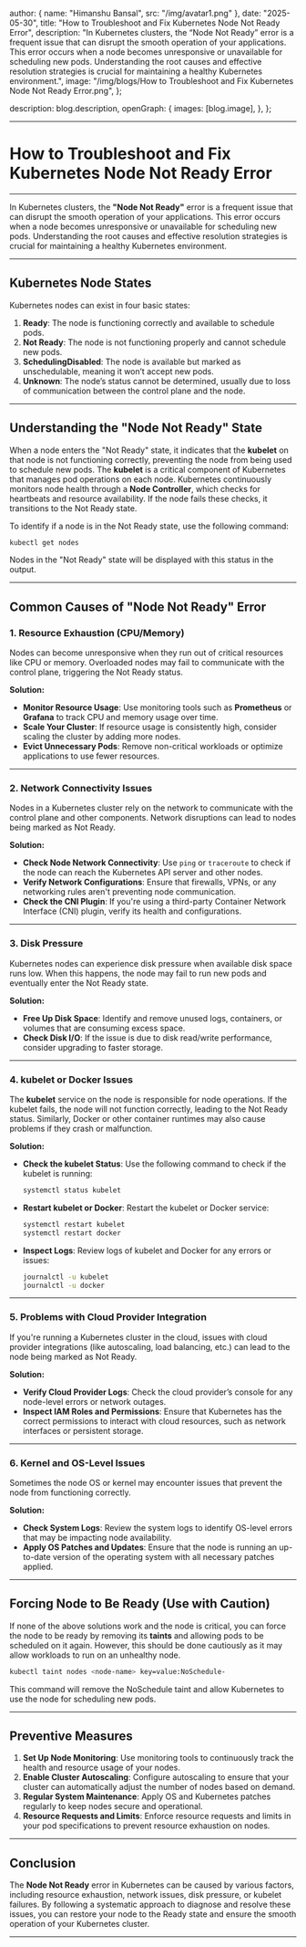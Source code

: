 
  author: { name: "Himanshu Bansal", src: "/img/avatar1.png" },
  date: "2025-05-30",
  title: "How to Troubleshoot and Fix Kubernetes Node Not Ready Error",
  description:
    "In Kubernetes clusters, the “Node Not Ready” error is a frequent issue that can disrupt the smooth operation of your applications. This error occurs when a node becomes unresponsive or unavailable for scheduling new pods. Understanding the root causes and effective resolution strategies is crucial for maintaining a healthy Kubernetes environment.",
  image:
    "/img/blogs/How to Troubleshoot and Fix Kubernetes Node Not Ready Error.png",
};

  description: blog.description,
  openGraph: {
    images: [blog.image],
  },
};


---
# **How to Troubleshoot and Fix Kubernetes Node Not Ready Error**
---

In Kubernetes clusters, the **"Node Not Ready"** error is a frequent issue that can disrupt the smooth operation of your applications. This error occurs when a node becomes unresponsive or unavailable for scheduling new pods. Understanding the root causes and effective resolution strategies is crucial for maintaining a healthy Kubernetes environment.

---

## **Kubernetes Node States**

Kubernetes nodes can exist in four basic states:

1. **Ready**: The node is functioning correctly and available to schedule pods.
2. **Not Ready**: The node is not functioning properly and cannot schedule new pods.
3. **SchedulingDisabled**: The node is available but marked as unschedulable, meaning it won’t accept new pods.
4. **Unknown**: The node’s status cannot be determined, usually due to loss of communication between the control plane and the node.

---

## **Understanding the "Node Not Ready" State**

When a node enters the "Not Ready" state, it indicates that the **kubelet** on that node is not functioning correctly, preventing the node from being used to schedule new pods. The **kubelet** is a critical component of Kubernetes that manages pod operations on each node. Kubernetes continuously monitors node health through a **Node Controller**, which checks for heartbeats and resource availability. If the node fails these checks, it transitions to the Not Ready state.

To identify if a node is in the Not Ready state, use the following command:

```bash
kubectl get nodes
```

Nodes in the "Not Ready" state will be displayed with this status in the output.

---

## **Common Causes of "Node Not Ready" Error**

### **1. Resource Exhaustion (CPU/Memory)**
Nodes can become unresponsive when they run out of critical resources like CPU or memory. Overloaded nodes may fail to communicate with the control plane, triggering the Not Ready status.

**Solution:**
- **Monitor Resource Usage**: Use monitoring tools such as **Prometheus** or **Grafana** to track CPU and memory usage over time.
- **Scale Your Cluster**: If resource usage is consistently high, consider scaling the cluster by adding more nodes.
- **Evict Unnecessary Pods**: Remove non-critical workloads or optimize applications to use fewer resources.

---

### **2. Network Connectivity Issues**
Nodes in a Kubernetes cluster rely on the network to communicate with the control plane and other components. Network disruptions can lead to nodes being marked as Not Ready.

**Solution:**
- **Check Node Network Connectivity**: Use `ping` or `traceroute` to check if the node can reach the Kubernetes API server and other nodes.
- **Verify Network Configurations**: Ensure that firewalls, VPNs, or any networking rules aren't preventing node communication.
- **Check the CNI Plugin**: If you're using a third-party Container Network Interface (CNI) plugin, verify its health and configurations.

---

### **3. Disk Pressure**
Kubernetes nodes can experience disk pressure when available disk space runs low. When this happens, the node may fail to run new pods and eventually enter the Not Ready state.

**Solution:**
- **Free Up Disk Space**: Identify and remove unused logs, containers, or volumes that are consuming excess space.
- **Check Disk I/O**: If the issue is due to disk read/write performance, consider upgrading to faster storage.

---

### **4. kubelet or Docker Issues**
The **kubelet** service on the node is responsible for node operations. If the kubelet fails, the node will not function correctly, leading to the Not Ready status. Similarly, Docker or other container runtimes may also cause problems if they crash or malfunction.

**Solution:**
- **Check the kubelet Status**: Use the following command to check if the kubelet is running:
  ```bash
  systemctl status kubelet
  ```
- **Restart kubelet or Docker**: Restart the kubelet or Docker service:
  ```bash
  systemctl restart kubelet
  systemctl restart docker
  ```

- **Inspect Logs**: Review logs of kubelet and Docker for any errors or issues:
  ```bash
  journalctl -u kubelet
  journalctl -u docker
  ```

---

### **5. Problems with Cloud Provider Integration**
If you're running a Kubernetes cluster in the cloud, issues with cloud provider integrations (like autoscaling, load balancing, etc.) can lead to the node being marked as Not Ready.

**Solution:**
- **Verify Cloud Provider Logs**: Check the cloud provider’s console for any node-level errors or network outages.
- **Inspect IAM Roles and Permissions**: Ensure that Kubernetes has the correct permissions to interact with cloud resources, such as network interfaces or persistent storage.

---

### **6. Kernel and OS-Level Issues**
Sometimes the node OS or kernel may encounter issues that prevent the node from functioning correctly.

**Solution:**
- **Check System Logs**: Review the system logs to identify OS-level errors that may be impacting node availability.
- **Apply OS Patches and Updates**: Ensure that the node is running an up-to-date version of the operating system with all necessary patches applied.

---

## **Forcing Node to Be Ready (Use with Caution)**

If none of the above solutions work and the node is critical, you can force the node to be ready by removing its **taints** and allowing pods to be scheduled on it again. However, this should be done cautiously as it may allow workloads to run on an unhealthy node.

```bash
kubectl taint nodes <node-name> key=value:NoSchedule-
```

This command will remove the NoSchedule taint and allow Kubernetes to use the node for scheduling new pods.

---

## **Preventive Measures**

1. **Set Up Node Monitoring**: Use monitoring tools to continuously track the health and resource usage of your nodes.
2. **Enable Cluster Autoscaling**: Configure autoscaling to ensure that your cluster can automatically adjust the number of nodes based on demand.
3. **Regular System Maintenance**: Apply OS and Kubernetes patches regularly to keep nodes secure and operational.
4. **Resource Requests and Limits**: Enforce resource requests and limits in your pod specifications to prevent resource exhaustion on nodes.

---

## **Conclusion**

The **Node Not Ready** error in Kubernetes can be caused by various factors, including resource exhaustion, network issues, disk pressure, or kubelet failures. By following a systematic approach to diagnose and resolve these issues, you can restore your node to the Ready state and ensure the smooth operation of your Kubernetes cluster.


---
